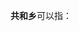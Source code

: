 '''共和乡'''可以指：
{{PRC admin/disambig|23/10/85/202/000|45/12/29/200/000|51/04/22/205/000|51/11/32/207/000|51/20/21/231/000|52/06/26/200/000|63/21/23/200/000}}
{{disambig|cat=三字中国乡名消歧义}}